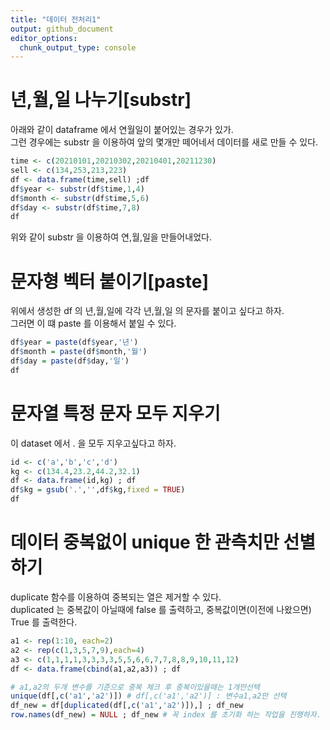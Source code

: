 ```yaml
---
title: "데이터 전처리1"
output: github_document
editor_options: 
  chunk_output_type: console
---
```

# 년,월,일 나누기[substr]
아래와 같이 dataframe 에서 연월일이 붙어있는 경우가 있가. <br>
그런 경우에는 substr 을 이용하여 앞의 몇개만 떼어네서 데이터를 새로 만들 수 있다. <br>
```r
time <- c(20210101,20210302,20210401,20211230)
sell <- c(134,253,213,223)
df <- data.frame(time,sell) ;df 
df$year <- substr(df$time,1,4)
df$month <- substr(df$time,5,6)
df$day <- substr(df$time,7,8)
df
```
위와 같이 substr 을 이용하여 연,월,일을 만들어내었다.

# 문자형 벡터 붙이기[paste]
위에서 생성한 df 의 년,월,일에 각각 년,월,일 의 문자를 붙이고 싶다고 하자. <br>
그러면 이 떄 paste 를 이용해서 붙일 수 있다.
```r
df$year = paste(df$year,'년')
df$month = paste(df$month,'월')
df$day = paste(df$day,'일')
df
```

# 문자열 특정 문자 모두 지우기
이 dataset 에서 . 을 모두 지우고싶다고 하자.
```r
id <- c('a','b','c','d')
kg <- c(134.4,23.2,44.2,32.1)
df <- data.frame(id,kg) ; df
df$kg = gsub('.','',df$kg,fixed = TRUE)
df
```


# 데이터 중복없이 unique 한 관측치만 선별하기 
duplicate 함수를 이용하여 중복되는 열은 제거할 수 있다. <br>
duplicated 는 중복값이 아닐때에 false 를 출력하고, 중복값이면(이전에 나왔으면) True 를 출력한다.

```r
a1 <- rep(1:10, each=2)
a2 <- rep(c(1,3,5,7,9),each=4)
a3 <- c(1,1,1,1,3,3,3,3,5,5,6,6,7,7,8,8,9,10,11,12)
df <- data.frame(cbind(a1,a2,a3)) ; df

# a1,a2의 두개 변수를 기준으로 중복 체크 후 중복이있을때는 1개만선텍
unique(df[,c('a1','a2')]) # df[,c('a1','a2')] : 변수a1,a2만 선택
df_new = df[duplicated(df[,c('a1','a2')]),] ; df_new
row.names(df_new) = NULL ; df_new # 꼭 index 를 초기화 하는 작업을 진행하자.
```
